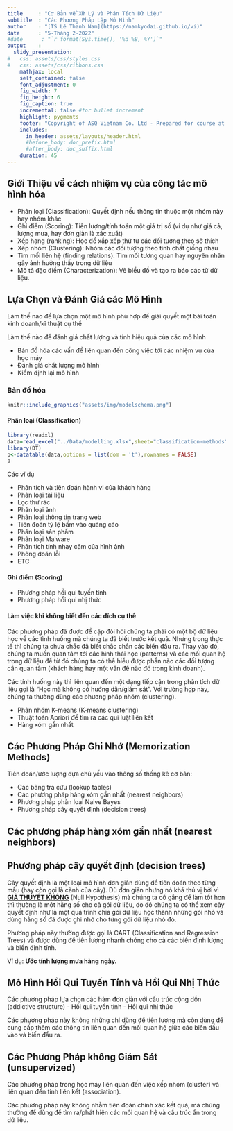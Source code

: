 ```yaml
---
title     : "Cơ Bản về Xữ Lý và Phân Tích Dữ Liệu"
subtitle  : "Các Phương Pháp Lập Mô Hình"
author    : "[TS Lê Thanh Nam](https://namkyodai.github.io/vi)"
date      : "5-Tháng 2-2022"
#date      : "`r format(Sys.time(), '%d %B, %Y')`"
output    : 
  slidy_presentation:
#   css: assets/css/styles.css
#   css: assets/css/ribbons.css
    mathjax: local
    self_contained: false
    font_adjustment: 0
    fig_width: 7
    fig_height: 6
    fig_caption: true
    incremental: false #for bullet increment
    highlight: pygments
    footer: "Copyright of ASQ Vietnam Co. Ltd - Prepared for course at ISCM, UEH"
    includes:
      in_header: assets/layouts/header.html
      #before_body: doc_prefix.html
      #after_body: doc_suffix.html
    duration: 45
---
```




## Giới Thiệu về cách nhiệm vụ của công tác mô hình hóa

- Phân loại (Classification): Quyết định nếu thông tin thuộc một nhóm này hay nhóm khác
- Ghi điểm (Scoring): Tiên lượng/tính toán một giá trị số (ví dụ như giá cả, lượng mưa, hay đơn giản là xác xuất)
- Xếp hạng (ranking): Học để xắp xếp thứ tự các đối tượng theo sở thích
- Xếp nhóm (Clustering): Nhóm các đối tượng theo tính chất giống nhau
- Tìm mối liên hệ (finding relations): Tìm mối tương quan hay nguyên nhân gây ảnh hưởng thấy trong dữ liệu
- Mô tả đặc điểm (Characterization): Vẽ biểu đồ và tạo ra báo cáo từ dữ liệu.


## Lựa Chọn và Đánh Giá các Mô Hình

Làm thế nào để lựa chọn một mô hình phù hợp để giải quyết một bài toán kinh doanh/kĩ thuật cụ thể

Làm thế nào để đánh giá chất lượng và tính hiệu quả của các mô hình

- Bản đồ hóa các vấn đề liên quan đến công việc tới các nhiệm vụ của học máy
- Đánh giá chất lượng mô hình
- Kiểm định lại mô hình




### Bản đồ hóa

```r
knitr::include_graphics("assets/img/modelschema.png")
```

#### Phân loại (Classification)

```r
library(readxl)
data=read_excel("../Data/modelling.xlsx",sheet="classification-methods")
library(DT)
p<-datatable(data,options = list(dom = 't'),rownames = FALSE)
p
```

Các ví dụ

- Phân tích và tiên đoán hành vi của khách hàng
- Phân loại tài liệu
- Lọc thư rác
- Phân loại ảnh
- Phân loại thông tin trang web
- Tiên đoán tỷ lệ bấm vào quảng cáo
- Phân loại sản phẩm
- Phân loại Malware
- Phân tích tính nhạy cảm của hình ảnh
- Phỏng đoán lỗi
- ETC




#### Ghi điểm (Scoring)

- Phương pháp hồi qui tuyến tính
- Phương pháp hồi qui nhị thức

#### Làm việc khi không biết đến các đích cụ thể

Các phương pháp đã được đề cập đòi hỏi chúng ta phải có một bộ dữ liệu học về các tình huống mà chúng ta đã biết trước kết quả. Nhưng trong thực tế thì chúng ta chưa chắc đã biết chắc chắn các biến đầu ra. Thay vào đó, chúng ta muốn quan tâm tới các hình thái học (patterns) và các mối quan hệ trong dữ liệu để từ đó chúng ta có thể hiểu được phần nào các đối tượng cần quan tâm (khách hàng hay một vấn đề nào đó trong kinh doanh).

Các tính huống này thì liên quan đến một dạng tiếp cận trong phân tích dữ liệu gọi là "Học mà không có hướng dẫn/giám sát". Với trường hợp này, chúng ta thường dùng các phương pháp nhóm (clustering).

- Phân nhóm K-means (K-means clustering)
- Thuật toán Apriori để tìm ra các qui luật liên kết
- Hàng xóm gần nhất


## Các Phương Pháp Ghi Nhớ (Memorization Methods)

Tiên đoán/ước lượng dựa chủ yếu vào thông số thống kê cơ bản: 

- Các bảng tra cứu (lookup tables)
- Các phương pháp hàng xóm gần nhất (nearest neighbors)
- Phương pháp phân loại Naive Bayes
- Phương pháp cây quyết định (decision trees)

## Các phương pháp hàng xóm gần nhất (nearest neighbors)








## Phương pháp cây quyết định (decision trees)

Cây quyết định là một loại mô hình đơn giản dùng để tiên đoán theo từng mẩu (hay còn gọi là cành của cây). Dù đơn giản nhưng nó khá thú vị bởi vì [**GIẢ THUYẾT KHÔNG**](https://vi.wikipedia.org/wiki/Gi%E1%BA%A3_thuy%E1%BA%BFt_kh%C3%B4ng]) (Null Hypothesis) mà chúng ta cố gắng để làm tốt hơn thì thường là một hằng số cho cả gói dữ liệu, do đó chúng ta có thể xem cây quyết định như là một quá trình chia gói dữ liệu học thành những gói nhỏ và dùng hằng số đã được ghi nhớ cho từng gói dữ liệu nhỏ đó.

Phương pháp này thường được gọi là CART (Classification and Regression Trees) và được dùng để tiên lượng nhanh chóng cho cả các biến định lượng và biến định tính.


Ví dụ: **Ước tính lượng mưa hàng ngày.**
























## Mô Hình Hồi Qui Tuyến Tính và Hồi Qui Nhị Thức
Các phương pháp lựa chọn các hàm đơn giản với cấu trúc cộng dồn (addictive structure)
- Hồi qui tuyến tính
- Hồi qui nhị thức

Các phương pháp này không những chỉ dùng để tiên lượng mà còn dùng để cung cấp thêm các thông tin liên quan đến mối quan hệ giữa các biến đầu vào và biến đầu ra.


## Các Phương Pháp không Giám Sát (unsupervized)

Các phương pháp trong học máy liên quan đến việc xếp nhóm (cluster) và liên quan đến tính liên kết (association). 

Các phương pháp này không nhằm tiên đoán chính xác kết quả, mà chúng thường để dùng để tìm ra/phát hiện các mối quan hệ và cấu trúc ẩn trong dữ liệu.




